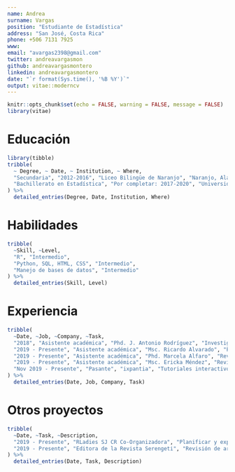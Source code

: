 ```yaml
---
name: Andrea
surname: Vargas
position: "Estudiante de Estadística"
address: "San José, Costa Rica"
phone: +506 7131 7925
www: 
email: "avargas2398@gmail.com"
twitter: andreavargasmon
github: andreavargasmontero
linkedin: andreavargasmontero
date: "`r format(Sys.time(), '%B %Y')`"
output: vitae::moderncv
---
```


```r
knitr::opts_chunk$set(echo = FALSE, warning = FALSE, message = FALSE)
library(vitae)
```

# Educación

```r
library(tibble)
tribble(
  ~ Degree, ~ Date, ~ Institution, ~ Where,
  "Secundaria", "2012-2016", "Liceo Bilingüe de Naranjo", "Naranjo, Alajuela, Costa Rica",
  "Bachillerato en Estadística", "Por completar: 2017-2020", "Universidad de Costa Rica", "San José, Costa Rica",
) %>% 
  detailed_entries(Degree, Date, Institution, Where)
```

# Habilidades
```r
tribble(
  ~Skill, ~Level,
  "R", "Intermedio",
  "Python, SQL, HTML, CSS", "Intermedio",
  "Manejo de bases de datos", "Intermedio"
) %>% 
  detailed_entries(Skill, Level)
```

# Experiencia
```r
tribble(
  ~Date, ~Job, ~Company, ~Task,
  "2018", "Asistente académica", "Phd. J. Antonio Rodríguez", "Investigación",
  "2019 - Presente", "Asistente académica", "Msc. Ricardo Alvarado", "Proyecto: Utilizando juegos para enseñar Regresión Lineal",
  "2019 - Presente", "Asistente académica", "Phd. Marcela Alfaro", "Revisar asignaciones, shiny apps, planeación de cursos",
  "2019 - Presente", "Asistente académica", "Msc. Ericka Méndez", "Revisar asignaciones y planeación de cursos",
  "Nov 2019 - Presente", "Pasante", "ixpantia", "Tutoriales interactivos en R con gradethis y learnr y dashboard de gestión de proyectos en shiny"
) %>% 
  detailed_entries(Date, Job, Company, Task)
```

\newpage


# Otros proyectos

```r
tribble(
  ~Date, ~Task, ~Description,
  "2019 - Presente", "RLadies SJ CR Co-Organizadora", "Planificar y exponer sesiones y acividades varias",
  "2019 - Presente", "Editora de la Revista Serengeti", "Revisión de artículos, organización and publicación"
) %>% 
  detailed_entries(Date, Task, Description)
```

